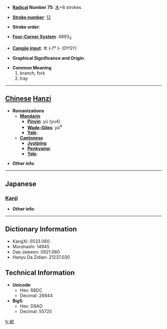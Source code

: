 * '''[[Wiktionary:Chinese radical index| Radical]] Number 75''': [[Wiktionary:Chinese radical index 木|木]]+8 strokes

* '''[[Wiktionary:Chinese total strokes index|Stroke number]]''': [[Wiktionary:Chinese total strokes index 12|12]]

* '''Stroke order''': 

* '''[[Wiktionary:Chinese four corner index|Four-Corner System]]''': 4893<sub>3</sub>

* '''[[Wiktionary:Chinese Cangjie index|Cangjie input]]''': 木卜尸卜 (DYSY)

* '''Graphical Significance and Origin''': 

* '''Common Meaning'''
*#branch, fork
*# tray


----

== [[Chinese]] [[Hanzi]] ==

* '''Romanizations'''
** '''[[Mandarin]]'''
*** '''[[Pinyin]]''': yù (yu4)
*** '''[[Wade-Giles]]''': yü<sup>4</sup>
*** '''[[Yale]]''': 
** '''[[Cantonese]]'''
*** '''[[Jyutping]]''':
*** '''[[Penkyamp]]''': 
*** '''[[Yale]]''': 

* '''Other info''': 

----

==Japanese==
===[[Kanji]]===
{{kanji|on readings=[[よ]] (yo), [[お]] (o)
|kun readings=[[だい]] (dai)
}}

* '''Other info''':  

----

== Dictionary Information ==

* KangXi: 0533.060
* Morohashi: 14945
* Dae Jaweon: 0921.060
* Hanyu Da Zidian: 21237.030

== Technical Information ==

* '''Unicode''':
** Hex: 68DC
** Decimal: 26844
* '''Big5''':
** Hex: D9AD
** Decimal: 55725

[[fr:棜]]